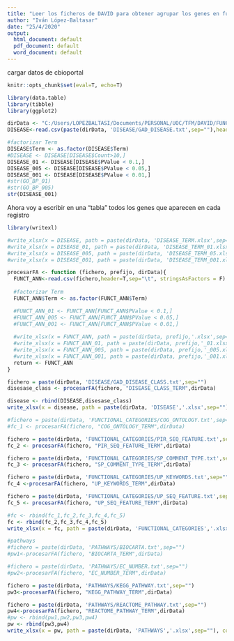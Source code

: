 ```yaml
---
title: "Leer los ficheros de DAVID para obtener agrupar los genes en función de su p-value"
author: "Iván López-Baltasar"
date: "25/4/2020"
output:
  html_document: default
  pdf_document: default
  word_document: default
---
```

cargar datos de cbioportal


```r
knitr::opts_chunk$set(eval=T, echo=T)
```


```r
library(data.table)
library(tibble)
library(ggplot2)

```


```r
dirData <- "C:/Users/LOPEZBALTASI/Documents/PERSONAL/UOC/TFM/DAVID/FUNCTIONAL_ANNOTATION_3/"
DISEASE<-read.csv(paste(dirData, 'DISEASE/GAD_DISEASE.txt',sep=""),header=T,sep="\t", stringsAsFactors = F)

#factorizar Term
DISEASE$Term <- as.factor(DISEASE$Term)
#DISEASE <- DISEASE[DISEASE$Count>10,]
DISEASE_01 <- DISEASE[DISEASE$PValue < 0.1,]
DISEASE_005 <- DISEASE[DISEASE$PValue < 0.05,]
DISEASE_001 <- DISEASE[DISEASE$PValue < 0.01,]
#str(GO_BP_01)
#str(GO_BP_005)
str(DISEASE_001)

```

Ahora voy a escribir en una "tabla" todos los genes que aparecen en cada registro

```r

library(writexl)

#write_xlsx(x = DISEASE, path = paste(dirData, 'DISEASE_TERM.xlsx',sep=""), col_names = TRUE)
#write_xlsx(x = DISEASE_01, path = paste(dirData, 'DISEASE_TERM_01.xlsx',sep=""), col_names = TRUE)
#write_xlsx(x = DISEASE_005, path = paste(dirData, 'DISEASE_TERM_05.xlsx',sep=""), col_names = TRUE)
#write_xlsx(x = DISEASE_001, path = paste(dirData, 'DISEASE_TERM_001.xlsx',sep=""), col_names = TRUE)


```

```r

procesarFA <- function (fichero, prefijo, dirData){
  FUNCT_ANN<-read.csv(fichero,header=T,sep="\t", stringsAsFactors = F)
  
  #factorizar Term
  FUNCT_ANN$Term <- as.factor(FUNCT_ANN$Term)

  #FUNCT_ANN_01 <- FUNCT_ANN[FUNCT_ANN$PValue < 0.1,]
  #FUNCT_ANN_005 <- FUNCT_ANN[FUNCT_ANN$PValue < 0.05,]
  #FUNCT_ANN_001 <- FUNCT_ANN[FUNCT_ANN$PValue < 0.01,]
  
  #write_xlsx(x = FUNCT_ANN, path = paste(dirData, prefijo,'.xlsx',sep=""), col_names = TRUE)
  #write_xlsx(x = FUNCT_ANN_01, path = paste(dirData, prefijo,'_01.xlsx',sep=""), col_names = TRUE)
  #write_xlsx(x = FUNCT_ANN_005, path = paste(dirData, prefijo,'_005.xlsx',sep=""), col_names = TRUE)
  #write_xlsx(x = FUNCT_ANN_001, path = paste(dirData, prefijo,'_001.xlsx',sep=""), col_names = TRUE)
  return <- FUNCT_ANN
}

fichero = paste(dirData, 'DISEASE/GAD_DISEASE_CLASS.txt',sep="")
disesase_class <- procesarFA(fichero, "DISEASE_CLASS_TERM",dirData)

disease <- rbind(DISEASE,disesase_class)
write_xlsx(x = disease, path = paste(dirData, 'DISEASE','.xlsx',sep=""), col_names = TRUE)

#fichero = paste(dirData, 'FUNCTIONAL_CATEGORIES/COG_ONTOLOGY.txt',sep="")
#fc_1 <- procesarFA(fichero, "COG_ONTOLOGY_TERM",dirData)

fichero = paste(dirData, 'FUNCTIONAL_CATEGORIES/PIR_SEQ_FEATURE.txt',sep="")
fc_2 <- procesarFA(fichero, "PIR_SEQ_FEATURE_TERM",dirData)

fichero = paste(dirData, 'FUNCTIONAL_CATEGORIES/SP_COMMENT_TYPE.txt',sep="")
fc_3 <- procesarFA(fichero, "SP_COMMENT_TYPE_TERM",dirData)

fichero = paste(dirData, 'FUNCTIONAL_CATEGORIES/UP_KEYWORDS.txt',sep="")
fc_4 <-procesarFA(fichero, "UP_KEYWORDS_TERM",dirData)

fichero = paste(dirData, 'FUNCTIONAL_CATEGORIES/UP_SEQ_FEATURE.txt',sep="")
fc_5 <- procesarFA(fichero, "UP_SEQ_FEATURE_TERM",dirData)

#fc <- rbind(fc_1,fc_2,fc_3,fc_4,fc_5)
fc <- rbind(fc_2,fc_3,fc_4,fc_5)
write_xlsx(x = fc, path = paste(dirData, 'FUNCTIONAL_CATEGORIES','.xlsx',sep=""), col_names = TRUE)

#pathways
#fichero = paste(dirData, 'PATHWAYS/BIOCARTA.txt',sep="")
#pw1<-procesarFA(fichero, "BIOCARTA_TERM",dirData)

#fichero = paste(dirData, 'PATHWAYS/EC_NUMBER.txt',sep="")
#pw2<-procesarFA(fichero, "EC_NUMBER_TERM",dirData)

fichero = paste(dirData, 'PATHWAYS/KEGG_PATHWAY.txt',sep="")
pw3<-procesarFA(fichero, "KEGG_PATHWAY_TERM",dirData)

fichero = paste(dirData, 'PATHWAYS/REACTOME_PATHWAY.txt',sep="")
pw4<-procesarFA(fichero, "REACTOME_PATHWAY_TERM",dirData)
#pw <- rbind(pw1,pw2,pw3,pw4)
pw <- rbind(pw3,pw4)
write_xlsx(x = pw, path = paste(dirData, 'PATHWAYS','.xlsx',sep=""), col_names = TRUE)
```

